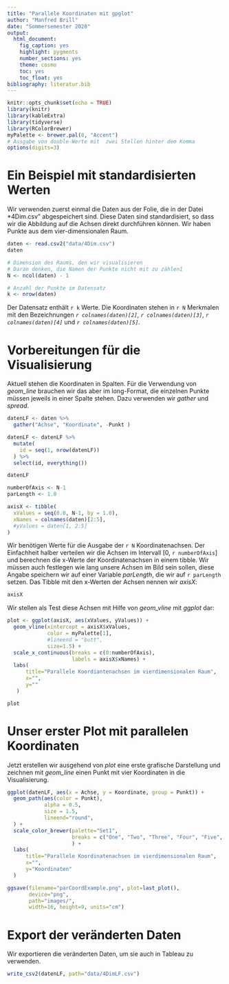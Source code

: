 ```yaml
---
title: "Parallele Koordinaten mit gpglot"
author: "Manfred Brill"
date: "Sommersemester 2020"
output: 
  html_document: 
    fig_caption: yes
    highlight: pygments
    number_sections: yes
    theme: cosmo
    toc: yes
    toc_float: yes
bibliography: literatur.bib    
---
```


```r
knitr::opts_chunk$set(echo = TRUE)
library(knitr)
library(kableExtra)
library(tidyverse)
library(RColorBrewer)
myPalette <- brewer.pal(8, "Accent")
# Ausgabe von double-Werte mit  zwei Stellen hinter dem Komma
options(digits=3)
```

# Ein Beispiel mit standardisierten Werten
Wir verwenden zuerst einmal die Daten aus der Folie, die in der Datei *4Dim.csv"
abgespeichert sind. Diese Daten sind standardisiert, so dass wir die Abbildung
auf die Achsen direkt durchführen können. Wir haben Punkte aus dem vier-dimensionalen Raum.

```r
daten <- read.csv2("data/4Dim.csv")
daten

# Dimension des Raums, den wir visualisieren
# Daran denken, die Namen der Punkte nicht mit zu zählen1
N <- ncol(daten) - 1

# Anzahl der Punkte im Datensatz
k <- nrow(daten)
```

Der Datensatz enthält `r k` Werte. Die Koordinaten stehen in `r N` Merkmalen mit den Bezeichnungen *`r colnames(daten)[2]`*, *`r colnames(daten)[3]`*, *`r colnames(daten)[4]`* und *`r colnames(daten)[5]`*.

# Vorbereitungen für die Visualisierung
Aktuell stehen die Koordinaten in Spalten. Für die Verwendung von *geom_line*
brauchen wir das aber im long-Format, die einzelnen Punkte müssen jeweils
in einer Spalte stehen. Dazu verwenden wir *gather* und *spread*.

```r
datenLF <- daten %>%
  gather("Achse", "Koordinate", -Punkt )

datenLF <- datenLF %>%
  mutate(
    id = seq(1, nrow(datenLF))
  ) %>%
  select(id, everything())

datenLF
```



```r
numberOfAxis <- N-1
parLength <- 1.0

axisX <- tibble(
  xValues = seq(0.0, N-1, by = 1.0),
  xNames = colnames(daten)[2:5],
  #yValues = daten[1, 2:5]
)
```

Wir benötigen Werte für die Ausgabe der `r N` Koordinatenachsen. 
Der Einfachheit halber verteilen wir die Achsen im Intervall [0, `r numberOfAxis`] und
berechnen die x-Werte der Koordinatenachsen in einem tibble.
Wir müssen auch festlegen wie lang unsere Achsen im Bild sein sollen,
diese Angabe speichern wir auf einer Variable *parLength*, die wir
auf `r parLength` setzen. Das Tibble mit den x-Werten der Achsen
nennen wir *axisX*:

```r
axisX
```

Wir stellen als Test diese Achsen mit Hilfe von *geom_vline* mit *ggplot* dar:

```r
plot <- ggplot(axisX, aes(xValues, yValues)) + 
  geom_vline(xintercept = axisX$xValues, 
             color = myPalette[1],
             #lineend = "butt",
             size=1.5) +
  scale_x_continuous(breaks = c(0:numberOfAxis),
                     labels = axisX$xNames) +
  labs(
      title="Parallele Koordiantenachsen im vierdimensionalen Raum", 
      x="", 
      y=""
   )   

plot
```

# Unser erster Plot mit parallelen Koordinaten
Jetzt erstellen wir ausgehend von *plot* eine erste grafische Darstellung
und zeichnen mit *geom_line* einen Punkt mit vier
Koordinaten in die Visualisierung.

```r
ggplot(datenLF, aes(x = Achse, y = Koordinate, group = Punkt)) +
  geom_path(aes(color = Punkt),
            alpha = 0.5,
            size = 1.5,
            lineend="round",
  ) + 
  scale_color_brewer(palette="Set1",
                     breaks = c("One", "Two", "Three", "Four", "Five", "Six", "Seven")
                     ) +
  labs(
      title="Parallele Koordinatenachsen im vierdimensionalen Raum", 
      x="", 
      y="Koordinaten"
  ) 

ggsave(filename="parCoordExample.png", plot=last_plot(), 
       device="png",
       path="images/", 
       width=16, height=9, units="cm")
```

# Export der veränderten Daten
Wir exportieren die veränderten Daten, um sie auch in Tableau zu verwenden.

```r
write_csv2(datenLF, path="data/4DimLF.csv")
```

